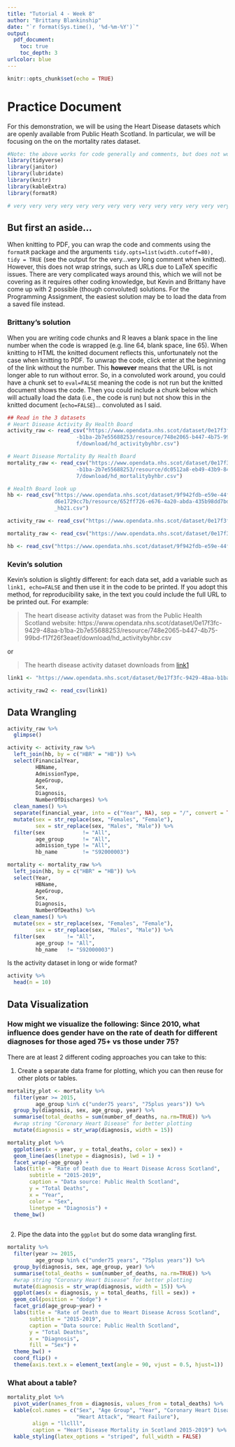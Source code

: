 ```yaml
---
title: "Tutorial 4 - Week 8"
author: "Brittany Blankinship"
date: "`r format(Sys.time(), '%d-%m-%Y')`"
output: 
  pdf_document:
    toc: true 
    toc_depth: 3
urlcolor: blue
---
```


```r
knitr::opts_chunk$set(echo = TRUE)
```
 

# Practice Document

For this demonstration, we will be using the Heart Disease datasets which are openly available from Public Heath Scotland. In particular, we will be focusing on the on the mortality rates dataset. 

```r
#Note: the above works for code generally and comments, but does not work for strings such as the URL. Additionally, don't forget to install the formatR package if you plan to use this! 
library(tidyverse)
library(janitor)
library(lubridate)
library(knitr)
library(kableExtra)
library(formatR)

# very very very very very very very very very very very very very very very very very very very very very very very very very very very very very very very very very very very very very very very very very very very very very very very very very very very very very very very very long comment 
```

## But first an aside...

When knitting to PDF, you can wrap the code and comments using the `formatR` package and the arguments `tidy.opts=list(width.cutoff=80), tidy = TRUE` (see the output for the very...very long comment when knitted). However, this does not wrap strings, such as URLs due to LaTeX specific issues. There are very complicated ways around this, which we will not be covering as it requires other coding knowledge, but Kevin and Brittany have come up with 2 possible (though convoluted) solutions. For the Programming Assignment, the easiest solution may be to load the data from a saved file instead. 

### Brittany's solution 

When you are writing code chunks and R leaves a blank space  in the line number when the code is wrapped (e.g. line 64, blank space, line 65). When knitting to HTML the knitted document reflects this, unfortunately not the case when knitting to PDF. To unwrap the code, click enter at the beginning of the link without the number. This **however** means that the URL is not longer able to run without error. So, in a convoluted work around, you could have a chunk set to `eval=FALSE` meaning the code is not run but the knitted document shows the code. Then you could include a chunk below which will actually load the data (i.e., the code is run) but not show this in the knitted document (`echo=FALSE`)... convoluted as I said. 

```r
## Read in the 3 datasets
# Heart Disease Activity By Health Board
activity_raw <- read_csv("https://www.opendata.nhs.scot/dataset/0e17f3fc-9429-48aa
                      -b1ba-2b7e55688253/resource/748e2065-b447-4b75-99bd-f17f26f3eae
                      f/download/hd_activitybyhbr.csv")

# Heart Disease Mortality By Health Board
mortality_raw <- read_csv("https://www.opendata.nhs.scot/dataset/0e17f3fc-9429-48aa
                      -b1ba-2b7e55688253/resource/dc0512a8-eb49-43b9-84f1-17ef95365d5
                      7/download/hd_mortalitybyhbr.csv")

# Health Board look up 
hb <- read_csv("https://www.opendata.nhs.scot/dataset/9f942fdb-e59e-44f5-b534-
               d6e1729cc7b/resource/652ff726-e676-4a20-abda-435b98dd7bdc/download/hb1
               _hb21.csv")

```

```r
activity_raw <- read_csv("https://www.opendata.nhs.scot/dataset/0e17f3fc-9429-48aa-b1ba-2b7e55688253/resource/748e2065-b447-4b75-99bd-f17f26f3eaef/download/hd_activitybyhbr.csv")

mortality_raw <- read_csv("https://www.opendata.nhs.scot/dataset/0e17f3fc-9429-48aa-b1ba-2b7e55688253/resource/dc0512a8-eb49-43b9-84f1-17ef95365d57/download/hd_mortalitybyhbr.csv")

hb <- read_csv("https://www.opendata.nhs.scot/dataset/9f942fdb-e59e-44f5-b534-d6e17229cc7b/resource/652ff726-e676-4a20-abda-435b98dd7bdc/download/hb14_hb21.csv")
```

### Kevin's solution 

Kevin's solution is slightly different: for each data set, add a variable such as `link1, echo=FALSE` and then use it in the code to be printed. If you adopt this method, for reproducibility sake, in the text you could include the full URL to be printed out. For example: 

>The heart disease activity dataset was from the Public Health Scotland website: https://www.opendata.nhs.scot/dataset/0e17f3fc-9429-48aa-b1ba-2b7e55688253/resource/748e2065-b447-4b75-99bd-f17f26f3eaef/download/hd_activitybyhbr.csv

or 

>The hearth disease activity dataset downloads from [link1]("https://www.opendata.nhs.scot/dataset/0e17f3fc-9429-48aa-b1ba-2b7e55688253/resource/748e2065-b447-4b75-99bd-f17f26f3eaef/download/hd_activitybyhbr.csv")

```r
link1 <- "https://www.opendata.nhs.scot/dataset/0e17f3fc-9429-48aa-b1ba-2b7e55688253/resource/748e2065-b447-4b75-99bd-f17f26f3eaef/download/hd_activitybyhbr.csv"
```

```r
activity_raw2 <- read_csv(link1)
```

## Data Wrangling 
```r
activity_raw %>%
  glimpse()
```


```r
activity <- activity_raw %>%
  left_join(hb, by = c("HBR" = "HB")) %>%
  select(FinancialYear, 
         HBName, 
         AdmissionType,
         AgeGroup,
         Sex,
         Diagnosis,
         NumberOfDischarges) %>%
  clean_names() %>%
  separate(financial_year, into = c("Year", NA), sep = "/", convert = TRUE) %>%
  mutate(sex = str_replace(sex, "Females", "Female"), 
         sex = str_replace(sex, "Males", "Male")) %>%
  filter(sex            != "All",
         age_group      != "All",
         admission_type != "All",
         hb_name        != "S92000003")

mortality <- mortality_raw %>%
  left_join(hb, by = c("HBR" = "HB")) %>%
  select(Year, 
         HBName, 
         AgeGroup,
         Sex,
         Diagnosis,
         NumberOfDeaths) %>%
  clean_names() %>%
  mutate(sex = str_replace(sex, "Females", "Female"), 
         sex = str_replace(sex, "Males", "Male")) %>%
  filter(sex       != "All",
         age_group != "All",
         hb_name   != "S92000003")
```

Is the activity dataset in long or wide format? 

```r
activity %>%
  head(n = 10)
```


## Data Visualization 

### How might we visualize the following: Since 2010, what influence does gender have on the rate of death for different diagnoses for those aged 75+ vs those under 75?

There are at least 2 different coding approaches you can take to this: 

1. Create a separate data frame for plotting, which you can then reuse for other plots or tables. 
```r
mortality_plot <- mortality %>%
  filter(year >= 2015,
         age_group %in% c("under75 years", "75plus years")) %>%
  group_by(diagnosis, sex, age_group, year) %>%
  summarise(total_deaths = sum(number_of_deaths, na.rm=TRUE)) %>%
  #wrap string "Coronary Heart Disease" for better plotting 
  mutate(diagnosis = str_wrap(diagnosis, width = 15)) 

mortality_plot %>%
  ggplot(aes(x = year, y = total_deaths, color = sex)) + 
  geom_line(aes(linetype = diagnosis), lwd = 1) + 
  facet_wrap(~age_group) + 
  labs(title = "Rate of Death due to Heart Disease Across Scotland",
       subtitle = "2015-2019",
       caption = "Data source: Public Health Scotland",
       y = "Total Deaths",
       x = "Year",
       color = "Sex",
       linetype = "Diagnosis") + 
  theme_bw() 
  
```

2. Pipe the data into the `ggplot` but do some data wrangling first.

```r
mortality %>%
  filter(year >= 2015,
         age_group %in% c("under75 years", "75plus years")) %>%
  group_by(diagnosis, sex, age_group, year) %>%
  summarise(total_deaths = sum(number_of_deaths, na.rm=TRUE)) %>%
  #wrap string "Coronary Heart Disease" for better plotting 
  mutate(diagnosis = str_wrap(diagnosis, width = 15)) %>%
  ggplot(aes(x = diagnosis, y = total_deaths, fill = sex)) + 
  geom_col(position = "dodge") + 
  facet_grid(age_group~year) + 
  labs(title = "Rate of Death due to Heart Disease Across Scotland",
       subtitle = "2015-2019",
       caption = "Data source: Public Health Scotland",
       y = "Total Deaths",
       x = "Diagnosis",
       fill = "Sex") + 
  theme_bw() + 
  coord_flip() + 
  theme(axis.text.x = element_text(angle = 90, vjust = 0.5, hjust=1))
```

### What about a table? 

```r
mortality_plot %>%
  pivot_wider(names_from = diagnosis, values_from = total_deaths) %>%
  kable(col.names = c("Sex", "Age Group", "Year", "Coronary Heart Disease",
                      "Heart Attack", "Heart Failure"),
        align = "llclll",
        caption = "Heart Disease Mortality in Scotland 2015-2019") %>%
  kable_styling(latex_options = "striped", full_width = FALSE)
```

